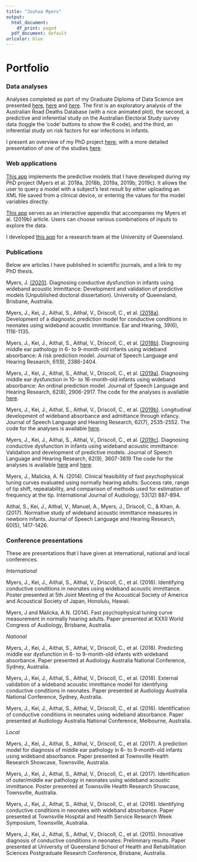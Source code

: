 ```yaml
---
title: "Joshua Myers"
output:
  html_document:
    df_print: paged
  pdf_document: default
urlcolor: blue
---
```


# Portfolio

### Data analyses 
Analyses completed as part of my Graduate Diploma of Data Science are presented [here](https://josh-myers.github.io/road_deaths.html),  [here](https://josh-myers.github.io/electoral_survey.html) and [here](https://drive.google.com/open?id=1_FBbVg83ztpqIlEdkmIXUKJOqPDMOteP). The first is an exploratory analysis of the Australian Road Deaths Database (with a nice animated plot), the second, a predictive and inferential study on the Australian Electoral Study survey data (toggle the 'code' buttons to show the R code), and the third, an inferential study on risk factors for ear infections in infants. 

I present an overview of my PhD project [here](https://josh-myers.github.io/PhD_project.html), with a more detailed presentation of one of the studies [here](https://josh-myers.github.io/R_Ordinal_Analysis.html).

### Web applications 
[This app](https://joshmyers.shinyapps.io/WAIPredictions/) implements the predictive models that I have developed during my PhD project (Myers et al. 2018a, 2018b, 2019a, 2019b, 2019c). It allows the user to query a model with a subject's test result by either uploading an XML file saved from a clinical device, or entering the values for the model variables directly. 

[This app](https://joshmyers.shinyapps.io/WAINorms/) serves as an interactive appendix that accompanies my Myers et al. (2019b) article. Users can choose various combinations of inputs to explore the data.

I developed [this app](https://joshmyers.shinyapps.io/UNHS_RiskCalculator/) for a research team at the University of Queensland.

### Publications
Below are articles I have published in scientific journals, and a link to my PhD thesis. 

Myers, J. [(2020)](https://drive.google.com/open?id=1sab6jl9m2W8alOAT-93gqVIznPTSCQeG). Diagnosing conductive dysfunction in infants using wideband acoustic Immittance: Development and validation of predictive models (Unpublished doctoral dissertation). University of Queensland, Brisbane, Australia.

Myers, J., Kei, J., Aithal, S., Aithal, V., Driscoll, C., et al. [(2018a)](https://drive.google.com/open?id=1_CmxkPEaYMOC59w97PP0JEixyQpDYpst). Development of a diagnostic prediction model for conductive conditions in neonates using wideband acoustic immittance. Ear and Hearing, 39(6), 1116-1135.

Myers, J., Kei, J., Aithal, S., Aithal, V., Driscoll, C., et al. [(2018b)](https://drive.google.com/open?id=1kEehS_egvOYwVFyBelFmbMPCnd1Gyhfk). Diagnosing middle ear pathology in 6- to 9-month-old infants using wideband absorbance: A risk prediction model. Journal of Speech Language and Hearing Research, 61(9), 2386-2404.

Myers, J., Kei, J., Aithal, S., Aithal, V., Driscoll, C., et al. [(2019a)](https://drive.google.com/open?id=1dyWF6fOYsBNBAgxDfTKzxSZHTRGuE9gC). Diagnosing middle ear dysfunction in 10- to 16-month-old infants using wideband absorbance: An ordinal prediction model. Journal of Speech Language and Hearing Research, 62(8), 2906-2917. The code for the analyses is available [here](https://github.com/Josh-Myers/Ordinal-Model-12-Months/blob/master/analysis.R).

Myers, J., Kei, J., Aithal, S., Aithal, V., Driscoll, C., et al. [(2019b)](https://drive.google.com/open?id=1sMOreGdsooo5S8Cr4RycixxzvY33S64L). Longitudinal development of wideband absorbance and admittance through infancy. Journal of Speech Language and Hearing Research, 62(7), 2535-2552. The code for the analyses is available [here](https://github.com/Josh-Myers/Longitudinal-WAI/blob/master/figures%20and%20modeling.R).

Myers, J., Kei, J., Aithal, S., Aithal, V., Driscoll, C., et al. [(2019c)](https://drive.google.com/open?id=1ubajTFppTO7jP_b7v97D5grdQOaTISFx). Diagnosing conductive dysfunction in infants using wideband acoustic immittance: Validation and development of predictive models. Journal of Speech Language and Hearing Research, 62(9), 3607-3619 The code for the analyses is available [here](https://github.com/Josh-Myers/WAI-All-Ages/blob/master/age%20independent%20model.R) and [here](https://github.com/Josh-Myers/WAI-All-Ages/blob/master/validation%20newborn.R).

Myers, J., Malicka, A. N. (2014). Clinical feasibility of fast psychophysical tuning curves evaluated using normally hearing adults: Success rate, range of tip shift, repeatability, and comparison of methods used for estimation of frequency at the tip. International Journal of Audiology, 53(12) 887-894. 

Aithal, S., Kei, J., Aithal, V., Manuel, A., Myers, J., Driscoll, C., & Khan, A. (2017). Normative study of wideband acoustic immittance measures in newborn infants. Journal of Speech Language and Hearing Research, 60(5), 1417-1426.

### Conference presentations
These are presentations that I have given at international, national and local conferences. 

*International*

Myers, J., Kei, J., Aithal, S., Aithal, V., Driscoll, C., et al. (2016). Identifying conductive conditions in neonates using wideband acoustic immittance. Poster presented at 5th Joint Meeting of the Acoustical Society of America and Acoustical Society of Japan, Honolulu, Hawaii.

Myers, J and Malicka, A.N. (2014). Fast psychophysical tuning curve measurement in normally hearing adults. Paper presented at XXXII World Congress of Audiology, Brisbane, Australia. 

*National*

Myers, J., Kei, J., Aithal, S., Aithal, V., Driscoll, C., et al. (2018). Predicting middle ear dysfunction in 6- to 9-month-old infants with wideband absorbance. Paper presented at Audiology Australia National Conference, Sydney, Australia. 

Myers, J., Kei, J., Aithal, S., Aithal, V., Driscoll, C., et al. (2018). External validation of a wideband acoustic immittance model for identifying conductive conditions in neonates. Paper presented at Audiology Australia National Conference, Sydney, Australia. 

Myers, J., Kei, J., Aithal, S., Aithal, V., Driscoll, C., et al. (2016). Identification of conductive conditions in neonates using wideband absorbance. Paper presented at Audiology Australia National Conference, Melbourne, Australia.

*Local*

Myers, J., Kei, J., Aithal, S., Aithal, V., Driscoll, C., et al. (2017). A prediction model for diagnosis of middle ear pathology in 6- to 9-month-old infants using wideband absorbance. Paper presented at Townsville Health Research Showcase, Townsville, Australia. 

Myers, J., Kei, J., Aithal, S., Aithal, V., Driscoll, C., et al. (2017). Identification of outer/middle ear pathology in neonates using wideband acoustic immittance. Poster presented at Townsville Health Research Showcase, Townsville, Australia. 

Myers, J., Kei, J., Aithal, S., Aithal, V., Driscoll, C., et al. (2016). Identifying conductive conditions in neonates with wideband absorbance. Paper presented at Townsville Hospital and Health Service Research Week Symposium, Townsville, Australia.

Myers, J., Kei, J., Aithal, S., Aithal, V., Driscoll, C., et al. (2015). Innovative diagnosis of conductive conditions in neonates: Preliminary results. Paper presented at University of Queensland School of Health and Rehabilitation Sciences Postgraduate Research Conference, Brisbane, Australia.
<br>

